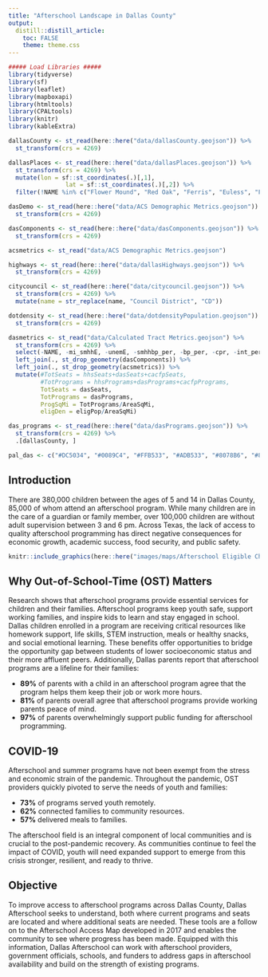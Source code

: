 ```yaml
---
title: "Afterschool Landscape in Dallas County"
output:
  distill::distill_article:
    toc: FALSE
    theme: theme.css
---
```


```r
##### Load Libraries #####
library(tidyverse)
library(sf)
library(leaflet)
library(mapboxapi)
library(htmltools)
library(CPALtools)
library(knitr)
library(kableExtra)

dallasCounty <- st_read(here::here("data/dallasCounty.geojson")) %>%
  st_transform(crs = 4269)

dallasPlaces <- st_read(here::here("data/dallasPlaces.geojson")) %>%
  st_transform(crs = 4269) %>%
  mutate(lon = sf::st_coordinates(.)[,1],
                lat = sf::st_coordinates(.)[,2]) %>%
  filter(!NAME %in% c("Flower Mound", "Red Oak", "Ferris", "Euless", "Fort Worth", "Grapevine", "Lewisville"))

dasDemo <- st_read(here::here("data/ACS Demographic Metrics.geojson")) %>%
  st_transform(crs = 4269)

dasComponents <- st_read(here::here("data/dasComponents.geojson")) %>%
  st_transform(crs = 4269) 

acsmetrics <- st_read("data/ACS Demographic Metrics.geojson")

highways <- st_read(here::here("data/dallasHighways.geojson")) %>%
  st_transform(crs = 4269) 

citycouncil <- st_read(here::here("data/citycouncil.geojson")) %>%
  st_transform(crs = 4269) %>%
  mutate(name = str_replace(name, "Council District", "CD"))

dotdensity <- st_read(here::here("data/dotdensityPopulation.geojson")) %>%
  st_transform(crs = 4269) 

dasmetrics <- st_read("data/Calculated Tract Metrics.geojson") %>%
  st_transform(crs = 4269) %>%
  select(-NAME, -mi_smhhE, -unemE, -smhhbp_per, -bp_per, -cpr, -int_per) %>%
  left_join(., st_drop_geometry(dasComponents)) %>%
  left_join(., st_drop_geometry(acsmetrics)) %>%
  mutate(#TotSeats = hhsSeats+dasSeats+cacfpSeats,
         #TotPrograms = hhsPrograms+dasPrograms+cacfpPrograms,
         TotSeats = dasSeats,
         TotPrograms = dasPrograms,
         ProgSqMi = TotPrograms/AreaSqMi,
         eligDen = eligPop/AreaSqMi)

das_programs <- st_read(here::here("data/dasPrograms.geojson")) %>%
  st_transform(crs = 4269) %>%
  .[dallasCounty, ]

pal_das <- c("#DC5034", "#0089C4", "#FFB533", "#ADB533", "#8078B6", "#8996A0", "#54494B")
```

## Introduction

There are 380,000 children between the ages of 5 and 14 in Dallas County, 85,000 of whom attend an afterschool program. While many children are in the care of a guardian or family member, over 100,000 children are without adult supervision between 3 and 6 pm. Across Texas, the lack of access to quality afterschool programming has direct negative consequences for economic growth, academic success, food security, and public safety. 

```r
knitr::include_graphics(here::here("images/maps/Afterschool Eligible Child Density in Dallas County.png"))
```


## Why Out-of-School-Time (OST) Matters

Research shows that afterschool programs provide essential services for children and their families. Afterschool programs keep youth safe, support working families, and inspire kids to learn and stay engaged in school. Dallas children enrolled in a program are receiving critical resources like homework support, life skills, STEM instruction, meals or healthy snacks, and social emotional learning. These benefits offer opportunities to bridge the  opportunity gap between students of lower socioeconomic status and their more affluent peers. Additionally, Dallas parents report that afterschool programs are a lifeline for their families:

* **89%** of parents with a child in an afterschool program agree that the program helps them keep their job or work more hours.
* **81%** of parents overall agree that afterschool programs provide working parents peace of mind.
* **97%** of parents overwhelmingly support public funding for afterschool programming.

## COVID-19

Afterschool and summer programs have not been exempt from the stress and economic strain of the pandemic. Throughout the pandemic, OST providers quickly pivoted to serve the needs of youth and families: 

* **73%** of programs served youth remotely.
* **62%** connected families to community resources.
* **57%** delivered meals to families.

The afterschool field is an integral component of local communities and is crucial to the post-pandemic recovery. As communities continue to feel the impact of COVID, youth will need expanded support to emerge from this crisis stronger, resilient, and ready to thrive. 

## Objective

To improve access to afterschool programs across Dallas County, Dallas Afterschool seeks to understand, both where current programs and seats are located and where additional seats are needed. These tools are a follow on to the Afterschool Access Map developed in 2017 and enables the community to see where progress has been made. Equipped with this information, Dallas Afterschool can work with afterschool providers, government officials, schools, and funders to address gaps in afterschool availability and build on the strength of existing programs. 
